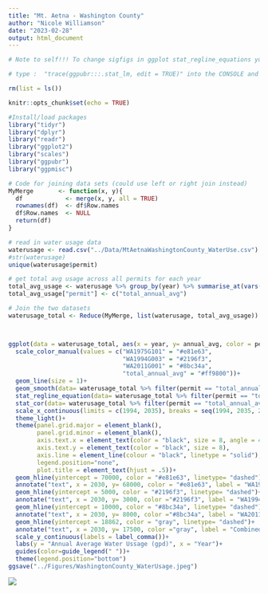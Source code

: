 ```yaml
---
title: "Mt. Aetna - Washington County"
author: "Nicole Williamson"
date: "2023-02-28"
output: html_document
---
```


```r
# Note to self!!! To change sigfigs in ggplot stat_regline_equations you need to edit the function in the package 

# type :  "trace(ggpubr:::.stat_lm, edit = TRUE)" into the CONSOLE and edit line 13-14 to be whatever sig fig number you want
```

```r
rm(list = ls()) 
```

```r
knitr::opts_chunk$set(echo = TRUE)
```

```r
#Install/load packages
library("tidyr")
library("dplyr")
library("readr")
library("ggplot2")
library("scales")
library("ggpubr")
library("ggpmisc")
```

```r
# Code for joining data sets (could use left or right join instead) 
MyMerge       <- function(x, y){
  df            <- merge(x, y, all = TRUE)
  rownames(df)  <- df$Row.names
  df$Row.names  <- NULL
  return(df)
}
```

```r
# read in water usage data
waterusage <- read.csv("../Data/MtAetnaWashingtonCounty_WaterUse.csv") 
#str(waterusage)
unique(waterusage$permit)
```

```r

# get total avg usage across all permits for each year 
total_avg_usage <- waterusage %>% group_by(year) %>% summarise_at(vars(annual_avg), list(annual_avg = sum ), na.rm = TRUE)
total_avg_usage["permit"] <- c("total_annual_avg")

# Join the two datasets 
waterusage_total <- Reduce(MyMerge, list(waterusage, total_avg_usage))



ggplot(data = waterusage_total, aes(x = year, y= annual_avg, color = permit))+
  scale_color_manual(values = c("WA1975G101" = "#e81e63",
                                "WA1994G003" = "#2196f3",
                                "WA2011G001" = "#8bc34a", 
                                "total_annual_avg" = "#ff9800"))+
  geom_line(size = 1)+
  geom_smooth(data= waterusage_total %>% filter(permit == "total_annual_avg"), method = "lm", se = FALSE, fullrange = TRUE, linetype = "solid", aes(color = "black"))+
  stat_regline_equation(data= waterusage_total %>% filter(permit == "total_annual_avg"), label.x= 1995, label.y= 65000, color = "black", size = 3)+ #adds regression line formual 
  stat_cor(data= waterusage_total %>% filter(permit == "total_annual_avg"), aes(label=..rr.label..), label.x=1995, label.y=68000, color = "black", size = 3)+ #adds R2 
  scale_x_continuous(limits = c(1994, 2035), breaks = seq(1994, 2035, 2))+
  theme_light()+
  theme(panel.grid.major = element_blank(), 
        panel.grid.minor = element_blank(), 
        axis.text.x = element_text(color = "black", size = 8, angle = 45, hjust = 1),
        axis.text.y = element_text(color = "black", size = 8),
        axis.line = element_line(colour = "black", linetype = "solid"), 
        legend.position="none",
        plot.title = element_text(hjust = .5))+
  geom_hline(yintercept = 70000, color = "#e81e63", linetype= "dashed")+
  annotate("text", x = 2030, y= 68000, color = "#e81e63", label = "WA1975G101 - 70,000 gpd")+
  geom_hline(yintercept = 5000, color = "#2196f3", linetype= "dashed")+
  annotate("text", x = 2030, y= 3000, color ="#2196f3", label = "WA1994G003 - 5,000 gpd")+
  geom_hline(yintercept = 10000, color = "#8bc34a", linetype= "dashed")+
  annotate("text", x = 2030, y= 8000, color ="#8bc34a", label = "WA2011G001 - 10,000 gpd")+
  geom_hline(yintercept = 18862, color = "gray", linetype= "dashed")+
  annotate("text", x = 2030, y= 17500, color ="gray", label = "Combined predicted use - 18,862 gpd")+
  scale_y_continuous(labels = label_comma())+
  labs(y = "Annual Average Water Ussage (gpd)", x = "Year")+
  guides(color=guide_legend(" "))+
  theme(legend.position="bottom")
ggsave("../Figures/WashingtonCounty_WaterUsage.jpeg")
```

![](images/WashingtonCounty_WaterUsage.jpeg)
